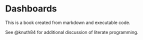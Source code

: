 # Dashboards

This is a book created from markdown and executable code.

See @knuth84 for additional discussion of literate programming.
